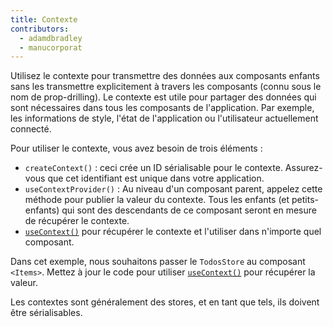 ```yaml
---
title: Contexte
contributors:
  - adamdbradley
  - manucorporat
---
```


Utilisez le contexte pour transmettre des données aux composants enfants sans les transmettre explicitement à travers les composants (connu sous le nom de prop-drilling). Le contexte est utile pour partager des données qui sont nécessaires dans tous les composants de l'application. Par exemple, les informations de style, l'état de l'application ou l'utilisateur actuellement connecté.

Pour utiliser le contexte, vous avez besoin de trois éléments :

- `createContext()` : ceci crée un ID sérialisable pour le contexte. Assurez-vous que cet identifiant est unique dans votre application.
- `useContextProvider()` : Au niveau d'un composant parent, appelez cette méthode pour publier la valeur du contexte. Tous les enfants (et petits-enfants) qui sont des descendants de ce composant seront en mesure de récupérer le contexte.
- [`useContext()`](/docs/components/context/index.mdx#usecontext) pour récupérer le contexte et l'utiliser dans n'importe quel composant.

Dans cet exemple, nous souhaitons passer le `TodosStore` au composant `<Items>`. Mettez à jour le code pour utiliser [`useContext()`](/docs/components/context/index.mdx#usecontext) pour récupérer la valeur.

Les contextes sont généralement des stores, et en tant que tels, ils doivent être sérialisables.
